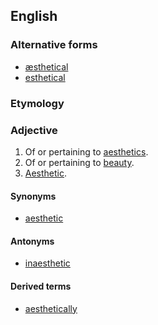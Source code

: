 {{also|æsthetical}}

==English==

===Alternative forms===
* [[æsthetical]]
* [[esthetical]]

===Etymology===
{{suffix|en|aesthetic|al}}

===Adjective===
{{en-adj}}
# Of or pertaining to [[aesthetics]].
# Of or pertaining to [[beauty]].
# [[aesthetic|Aesthetic]].

====Synonyms====
* [[aesthetic]]

====Antonyms====
* [[inaesthetic]]

====Derived terms====
* [[aesthetically]]